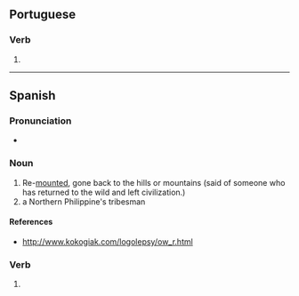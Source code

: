 ==Portuguese==

===Verb===
{{pt-pp|remontad|remontar}}

# {{pt-verb-form-of|remontar}}

----

==Spanish==

===Pronunciation===
* {{es-IPA}}

===Noun===
{{es-noun|m}}

# Re-[[mount]]ed, gone back to the hills or mountains (said of someone who has returned to the wild and left civilization.)
# a Northern Philippine's tribesman

====References====
* http://www.kokogiak.com/logolepsy/ow_r.html

===Verb===
{{es-past participle|remontad}}

# {{es-verb form of|mood=participle|gen=m|num=s|ending=ar|remontar}}